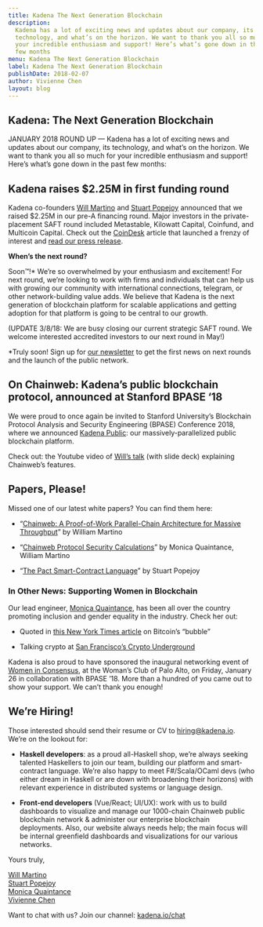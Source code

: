 ```yaml
---
title: Kadena The Next Generation Blockchain
description:
  Kadena has a lot of exciting news and updates about our company, its
  technology, and what’s on the horizon. We want to thank you all so much for
  your incredible enthusiasm and support! Here’s what’s gone down in the past
  few months
menu: Kadena The Next Generation Blockchain
label: Kadena The Next Generation Blockchain
publishDate: 2018-02-07
author: Vivienne Chen
layout: blog
---
```


## Kadena: The Next Generation Blockchain

JANUARY 2018 ROUND UP — Kadena has a lot of exciting news and updates about our
company, its technology, and what’s on the horizon. We want to thank you all so
much for your incredible enthusiasm and support! Here’s what’s gone down in the
past few months:

## Kadena raises $2.25M in first funding round

Kadena co-founders [Will Martino](http://kadena.io/#/team) and
[Stuart Popejoy](http://kadena.io/#/team) announced that we raised $2.25M in our
pre-A financing round. Major investors in the private-placement SAFT round
included Metastable, Kilowatt Capital, Coinfund, and Multicoin Capital. Check
out the
[CoinDesk](https://www.coindesk.com/jp-morgan-blockchain-spin-off-raises-2-25-million/)
article that launched a frenzy of interest and
[read our press release](http://kadena.io/docs/KadenaPR-1-31-2018.pdf).

**When’s the next round?**

Soon™!\* We’re so overwhelmed by your enthusiasm and excitement! For next round,
we’re looking to work with firms and individuals that can help us with growing
our community with international connections, telegram, or other
network-building value adds. We believe that Kadena is the next generation of
blockchain platform for scalable applications and getting adoption for that
platform is going to be central to our growth.

(UPDATE 3/8/18: We are busy closing our current strategic SAFT round. We welcome
interested accredited investors to our next round in May!)

\*Truly soon! Sign up for [our newsletter](http://kadena.io/newsletter) to get
the first news on next rounds and the launch of the public network.

## On Chainweb: Kadena’s public blockchain protocol, announced at Stanford BPASE ‘18

We were proud to once again be invited to Stanford University’s Blockchain
Protocol Analysis and Security Engineering (BPASE) Conference 2018, where we
announced [Kadena Public](http://kadena.io/#/public): our massively-parallelized
public blockchain platform.

Check out: the Youtube video of
[Will’s talk](https://www.youtube.com/watch?v=p1OFJOrgRWw) (with slide deck)
explaining Chainweb’s features.

## Papers, Please!

Missed one of our latest white papers? You can find them here:

- “[Chainweb: A Proof-of-Work Parallel-Chain Architecture for Massive Throughput](http://kadena.io/docs/chainweb-v15.pdf)”
  by William Martino

- “[Chainweb Protocol Security Calculations](http://kadena.io/docs/chainweb_calculations_v7.pdf)”
  by Monica Quaintance, William Martino

- “[The Pact Smart-Contract Language](http://kadena.io/docs/Kadena-PactWhitepaper.pdf)”
  by Stuart Popejoy

### In Other News: Supporting Women in Blockchain

Our lead engineer, [Monica Quaintance](http://kadena.io/#/team), has been all
over the country promoting inclusion and gender equality in the industry. Check
her out:

- Quoted in
  [this New York Times article](https://www.nytimes.com/2018/01/17/technology/bitcoin-virtual-currency-bubble.html)
  on Bitcoin’s “bubble”

- Talking crypto at
  [San Francisco’s Crypto Underground](https://www.facebook.com/permalink.php?story_fbid=196685927736823&id=194125367992879)

Kadena is also proud to have sponsored the inaugural networking event of
[Women in Consensus](https://www.meetup.com/Women-in-Consensus/), at the Woman’s
Club of Palo Alto, on Friday, January 26 in collaboration with BPASE ’18. More
than a hundred of you came out to show your support. We can’t thank you enough!

## We’re Hiring!

Those interested should send their resume or CV to
[hiring@kadena.io](mailto:hiring@kadena.io). We’re on the lookout for:

- **Haskell developers**: as a proud all-Haskell shop, we’re always seeking
  talented Haskellers to join our team, building our platform and smart-contract
  language. We’re also happy to meet F#/Scala/OCaml devs (who either dream in
  Haskell or are down with broadening their horizons) with relevant experience
  in distributed systems or language design.

- **Front-end developers** (Vue/React; UI/UX): work with us to build dashboards
  to visualize and manage our 1000-chain Chainweb public blockchain network &
  administer our enterprise blockchain deployments. Also, our website always
  needs help; the main focus will be internal greenfield dashboards and
  visualizations for our various networks.

Yours truly,

[Will Martino](http://twitter.com/_wjmartino_)  
[Stuart Popejoy](http://twitter.com/SirLensALot)  
[Monica Quaintance](http://twitter.com/QuaintM)  
[Vivienne Chen](http://twitter.com/VivienneXChen)

Want to chat with us? Join our channel: [kadena.io/chat](http://kadena.io/chat)
